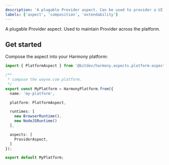 ```yaml
---
description: 'A plugable Provider aspect. Can be used to provider a UI and API.'
labels: ['aspect', 'composition', 'extendability']
---
```


A plugable Provider aspect. Used to maintain Provider across the platform.

## Get started

Compose the aspect into your Harmony platform:

```ts
import { PlatformAspect } from '@bitdev/harmony.aspects.platform-aspect';

/**
 * compose the wayne.com platform.
 */    
export const MyPlatform = HarmonyPlatform.from({
  name: 'my-platform',

  platform: PlatformAspect,

  runtimes: [
    new BrowserRuntime(),
    new NodeJSRuntime()
  ],

  aspects: [
    ProviderAspect,
  ]
});

export default MyPlatform;
```